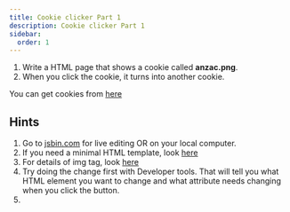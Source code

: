 ```yaml
---
title: Cookie clicker Part 1
description: Cookie clicker Part 1
sidebar:
  order: 1
---
```


1. Write a HTML page that shows a cookie called **anzac.png**.
2. When you click the cookie, it turns into another cookie.

You can get cookies from <a href="/webcourse/cookieselection">here</a>

## Hints

1. Go to <a href="https://jsbin.com/?html,output">jsbin.com</a> for live editing OR on your local computer.
2. If you need a minimal HTML template, look [here](/htmlcssjavascript/html/html_document)
3. For details of img tag, look [here](/htmlcssjavascript/img_tag)
4. Try doing the change first with Developer tools. That will tell you what
   HTML element you want to change and what attribute needs changing when 
  you click the button.
5. 

